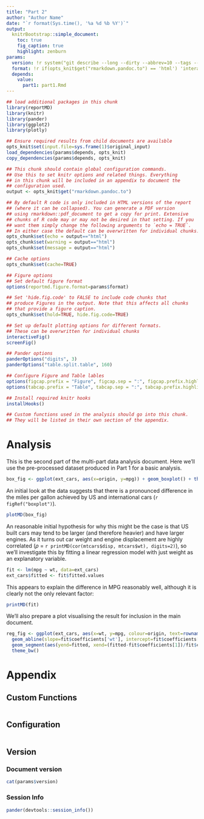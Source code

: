 ```yaml
---
title: "Part 2"
author: "Author Name"
date: "`r format(Sys.time(), '%a %d %b %Y')`"
output:
  knitrBootstrap::simple_document:
    toc: true
    fig_caption: true
    highlight: zenburn
params:
  version: !r system("git describe --long --dirty --abbrev=10 --tags --always", intern=TRUE)
  format: !r if(opts_knit$get("rmarkdown.pandoc.to") == 'html') 'interactive' else 'print'
  depends:
    value:
      part1: part1.Rmd
---
```


```r
## load additional packages in this chunk
library(reportMD)
library(knitr)
library(pander)
library(ggplot2)
library(plotly)
```

```r
## Ensure required results from child documents are availsble
opts_knit$set(input.file=sys.frame(1)$original_input)
load_dependencies(params$depends, opts_knit)
copy_dependencies(params$depends, opts_knit)
```

```r
## This chunk should contain global configuration commands.
## Use this to set knitr options and related things. Everything
## in this chunk will be included in an appendix to document the
## configuration used.
output <- opts_knit$get("rmarkdown.pandoc.to")

## By default R code is only included in HTML versions of the report
## (where it can be collapsed). You can generate a PDF version
## using rmarkdown::pdf_document to get a copy for print. Extensive
## chunks of R code may or may not be desired in that setting. If you
## want them simply change the following arguments to `echo = TRUE`.
## In either case the default can be overwritten for individual chunks.
opts_chunk$set(echo = output=="html")
opts_chunk$set(warning = output=="html")
opts_chunk$set(message = output=="html")

## Cache options
opts_chunk$set(cache=TRUE)

## Figure options
## Set default figure format
options(reportmd.figure.format=params$format)

## Set 'hide.fig.code' to FALSE to include code chunks that
## produce Figures in the output. Note that this affects all chunks
## that provide a figure caption.
opts_chunk$set(hold=TRUE, hide.fig.code=TRUE)

## Set up default plotting options for different formats.
## These can be overwritten for individual chunks
interactiveFig()
screenFig()

## Pander options
panderOptions("digits", 3)
panderOptions("table.split.table", 160)

## Configure Figure and Table lables
options(figcap.prefix = "Figure", figcap.sep = ":", figcap.prefix.highlight = "**")
options(tabcap.prefix = "Table", tabcap.sep = ":", tabcap.prefix.highlight = "**")

## Install required knitr hooks
installHooks()
```

```r
## Custom functions used in the analysis should go into this chunk.
## They will be listed in their own section of the appendix.

```


# Analysis
This is the second part of the multi-part data analysis document. Here we'll use
the pre-processed dataset produced in Part 1 for a basic analysis.

```r
box_fig <- ggplot(ext_cars, aes(x=origin, y=mpg)) + geom_boxplot() + theme_bw()
```

An initial look at the data suggests that there is a pronounced difference
in the miles per gallon achieved by US and international cars (`r figRef("boxplot")`). 

```r
plotMD(box_fig)
```

An reasonable initial hypothesis for why this might be the case is that US built
cars may tend to be larger (and therefore heavier) and have larger engines.
As it turns out car weight and engine displacement are highly correlated 
($\rho$ = `r printMD(cor(mtcars$disp, mtcars$wt), digits=2)`), so we'll
investigate this by fitting a linear regression model with just weight as
an explanatory variable.

```r
fit <- lm(mpg ~ wt, data=ext_cars)
ext_cars$fitted <- fit$fitted.values
```

This appears to explain the difference in MPG reasonably well, although
it is clearly not the only relevant factor:

```r
printMD(fit)
```

We'll also prepare a plot visualising the result for inclusion in the main document.

```r
reg_fig <- ggplot(ext_cars, aes(x=wt, y=mpg, colour=origin, text=rownames(ext_cars))) + geom_point(size=2) +
  geom_abline(slope=fit$coefficients['wt'], intercept=fit$coefficients[1], linetype='dashed', colour='darkgrey') +
  geom_segment(aes(yend=fitted, xend=(fitted-fit$coefficients[1])/fit$coefficients['wt'])) +
  theme_bw()
```

# Appendix {.tabset}
## Custom Functions
```r
```

## Configuration
```r
```

## Version
### Document version
```r
cat(params$version)
```

### Session Info
```r
pander(devtools::session_info())
```

